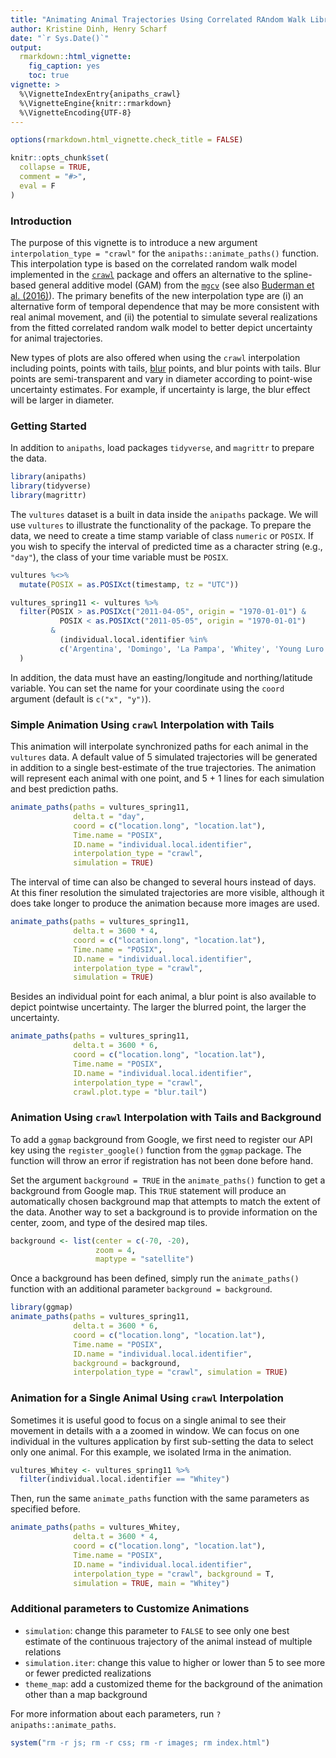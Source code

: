 ```yaml
---
title: "Animating Animal Trajectories Using Correlated RAndom Walk Library (crawl)"
author: Kristine Dinh, Henry Scharf
date: "`r Sys.Date()`"
output: 
  rmarkdown::html_vignette:
    fig_caption: yes
    toc: true 
vignette: >
  %\VignetteIndexEntry{anipaths_crawl}
  %\VignetteEngine{knitr::rmarkdown}
  %\VignetteEncoding{UTF-8}
---
```


```r

options(rmarkdown.html_vignette.check_title = FALSE)

knitr::opts_chunk$set(
  collapse = TRUE,
  comment = "#>", 
  eval = F
)

```

### Introduction

The purpose of this vignette is to introduce a new argument `interpolation_type = "crawl"` for the `anipaths::animate_paths()` function. This interpolation type is based on the correlated random walk model implemented in the [`crawl`](https://CRAN.R-project.org/package=crawl) package and offers an alternative to the spline-based general additive model (GAM) from the [`mgcv`](https://www.rdocumentation.org/packages/mgcv/versions/1.8-34/topics/gam) (see also [Buderman et al. (2016)](https://besjournals.onlinelibrary.wiley.com/doi/full/10.1111/2041-210X.12465)). The primary benefits of the new interpolation type are (i) an alternative form of temporal dependence that may be more consistent with real animal movement, and (ii) the potential to simulate several realizations from the fitted correlated random walk model to better depict uncertainty for animal trajectories.

New types of plots are also offered when using the `crawl` interpolation including points, points with tails, [blur](https://coolbutuseless.github.io/2019/03/19/geom_blurry-proof-of-concept/) points, and blur points with tails. Blur points are semi-transparent and vary in diameter according to point-wise uncertainty estimates. For example, if uncertainty is large, the blur effect will be larger in diameter.

### Getting Started

In addition to `anipaths`, load packages `tidyverse`, and `magrittr` to prepare the data.

```r
library(anipaths)
library(tidyverse)
library(magrittr)
```

The `vultures` dataset is a built in data inside the `anipaths` package. We will use `vultures` to illustrate the functionality of the package. To prepare the data, we need to create a time stamp variable of class `numeric` or `POSIX`. If you wish to specify the interval of predicted time as a character string (e.g., `"day"`), the class of your time variable must be `POSIX`.

```r
vultures %<>% 
  mutate(POSIX = as.POSIXct(timestamp, tz = "UTC"))

vultures_spring11 <- vultures %>% 
  filter(POSIX > as.POSIXct("2011-04-05", origin = "1970-01-01") &
           POSIX < as.POSIXct("2011-05-05", origin = "1970-01-01")
         &
           (individual.local.identifier %in%
           c('Argentina', 'Domingo', 'La Pampa', 'Whitey', 'Young Luro'))
  )
```

In addition, the data must have an easting/longitude and northing/latitude variable. You can set the name for your coordinate using the `coord` argument (default is `c("x", "y")`).

### Simple Animation Using `crawl` Interpolation with Tails

This animation will interpolate synchronized paths for each animal in the `vultures` data. A default value of 5 simulated trajectories will be generated in addition to a single best-estimate of the true trajectories. The animation will represent each animal with one point, and 5 + 1 lines for each simulation and best prediction paths.

```r
animate_paths(paths = vultures_spring11,
              delta.t = "day",
              coord = c("location.long", "location.lat"),
              Time.name = "POSIX",
              ID.name = "individual.local.identifier",
              interpolation_type = "crawl",
              simulation = TRUE)
```

The interval of time can also be changed to several hours instead of days. At this finer resolution the simulated trajectories are more visible, although it does take longer to produce the animation because more images are used.

```r
animate_paths(paths = vultures_spring11,
              delta.t = 3600 * 4,
              coord = c("location.long", "location.lat"),
              Time.name = "POSIX",
              ID.name = "individual.local.identifier", 
              interpolation_type = "crawl",
              simulation = TRUE)
```

Besides an individual point for each animal, a blur point is also available to depict pointwise uncertainty. The larger the blurred point, the larger the uncertainty.

```r
animate_paths(paths = vultures_spring11,
              delta.t = 3600 * 6,
              coord = c("location.long", "location.lat"),
              Time.name = "POSIX",
              ID.name = "individual.local.identifier", 
              interpolation_type = "crawl",
              crawl.plot.type = "blur.tail")
```

### Animation Using `crawl` Interpolation with Tails and Background

To add a `ggmap` background from Google, we first need to register our API key using the `register_google()` function from the `ggmap` package. The function will throw an error if registration has not been done before hand.

Set the argument `background = TRUE` in the `animate_paths()` function to get a background from Google map. This `TRUE` statement will produce an automatically chosen background map that attempts to match the extent of the data. Another way to set a background is to provide information on the center, zoom, and type of the desired map tiles.

```r
background <- list(center = c(-70, -20),
                   zoom = 4,
                   maptype = "satellite")
```

Once a background has been defined, simply run the `animate_paths()` function with an additional parameter `background = background`.

```r
library(ggmap)
animate_paths(paths = vultures_spring11,
              delta.t = 3600 * 6,
              coord = c("location.long", "location.lat"),
              Time.name = "POSIX",
              ID.name = "individual.local.identifier", 
              background = background,
              interpolation_type = "crawl", simulation = TRUE)
```

### Animation for a Single Animal Using `crawl` Interpolation

Sometimes it is useful good to focus on a single animal to see their movement in details with a a zoomed in window. We can focus on one individual in the vultures application by first sub-setting the data to select only one animal. For this example, we isolated Irma in the animation.

```r
vultures_Whitey <- vultures_spring11 %>% 
  filter(individual.local.identifier == "Whitey")
```

Then, run the same `animate_paths` function with the same parameters as specified before.

```r
animate_paths(paths = vultures_Whitey,
              delta.t = 3600 * 4,
              coord = c("location.long", "location.lat"),
              Time.name = "POSIX",
              ID.name = "individual.local.identifier", 
              interpolation_type = "crawl", background = T,
              simulation = TRUE, main = "Whitey")
```

### Additional parameters to Customize Animations

-   `simulation`: change this parameter to `FALSE` to see only one best estimate of the continuous trajectory of the animal instead of multiple relations
-   `simulation.iter`: change this value to higher or lower than 5 to see more or fewer predicted realizations
-   `theme_map`: add a customized theme for the background of the animation other than a map background

For more information about each parameters, run `?anipaths::animate_paths`.

```r
system("rm -r js; rm -r css; rm -r images; rm index.html")
```